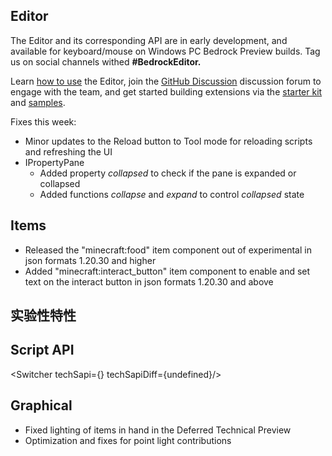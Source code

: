 



## **Editor**

The Editor and its corresponding API are in early development, and available for keyboard/mouse on Windows PC Bedrock Preview builds. Tag us on social channels withed **#BedrockEditor.**

Learn [how to use](https://aka.ms/LearnEditor) the Editor, join the [GitHub Discussion](https://github.com/Mojang/minecraft-editor/discussions) discussion forum to engage with the team, and get started building extensions via the [starter kit](https://github.com/Mojang/minecraft-editor-extension-starter-kit) and [samples](https://github.com/Mojang/minecraft-editor-extension-samples).

Fixes this week:

-   Minor updates to the Reload button to Tool mode for reloading scripts and refreshing the UI
-   IPropertyPane
    -   Added property _collapsed_ to check if the pane is expanded or collapsed
    -   Added functions _collapse_ and _expand_ to control _collapsed_ state

## **Items**

-   Released the "minecraft:food" item component out of experimental in json formats 1.20.30 and higher 
-   Added "minecraft:interact\_button" item component to enable and set text on the interact button in json formats 1.20.30 and above 




<h2 className="experimental_divider">实验性特性</h2>





## **Script API**

<Switcher techSapi={<TechSapiExp/>} techSapiDiff={undefined}/>

## **Graphical**

-   Fixed lighting of items in hand in the Deferred Technical Preview 
-   Optimization and fixes for point light contributions